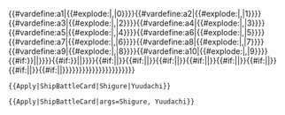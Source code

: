 <includeonly>{{#vardefine:a1|{{#explode:{{{args|}}}|,|0}}}}{{#vardefine:a2|{{#explode:{{{args|}}}|,|1}}}}{{#vardefine:a3|{{#explode:{{{args|}}}|,|2}}}}{{#vardefine:a4|{{#explode:{{{args|}}}|,|3}}}}{{#vardefine:a5|{{#explode:{{{args|}}}|,|4}}}}{{#vardefine:a6|{{#explode:{{{args|}}}|,|5}}}}{{#vardefine:a7|{{#explode:{{{args|}}}|,|6}}}}{{#vardefine:a8|{{#explode:{{{args|}}}|,|7}}}}{{#vardefine:a9|{{#explode:{{{args|}}}|,|8}}}}{{#vardefine:a10|{{#explode:{{{args|}}}|,|9}}}}{{#if:{{{2|{{#var:a1|}}}}}|{{{{{1}}}|{{{2|{{#var:a1|}}}}}}}{{{separator|}}}{{#if:{{{3|{{#var:a2|}}}}}|{{{{{1}}}|{{{3|{{#var:a2|}}}}}}}{{{separator|}}}{{#if:{{{4|}}}|{{{{{1}}}|{{{4}}}}}{{{separator|}}}{{#if:{{{5|}}}|{{{{{1}}}|{{{5}}}}}{{{separator|}}}{{#if:{{{6|}}}|{{{{{1}}}|{{{6}}}}}{{{separator|}}}{{#if:{{{7|}}}|{{{{{1}}}|{{{7}}}}}{{{separator|}}}{{#if:{{{8|}}}|{{{{{1}}}|{{{8}}}}}{{{separator|}}}{{#if:{{{9|}}}|{{{{{1}}}|{{{9}}}}}{{{separator|}}}{{#if:{{{10|}}}|{{{{{1}}}|{{{10}}}}}{{{separator|}}}{{#if:{{{11|}}}|{{{{{1}}}|{{{11}}}}}{{{separator|}}}}}}}}}}}}}}}}}}}}}}}</includeonly><noinclude>
<pre>{{Apply|ShipBattleCard|Shigure|Yuudachi}}</pre>
{{Apply|ShipBattleCard|Shigure|Yuudachi}}
<pre>{{Apply|ShipBattleCard|args=Shigure, Yuudachi}}</pre>
{{Apply|ShipBattleCard|args=Shigure, Yuudachi}}
</noinclude>